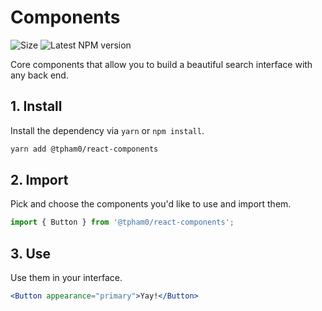 
<SEO
  title="Components"
  description="Core components that allow you to build a beautiful search interface with any back end."
/>

# Components

<div className="flex space-x-2">
  <img src="https://badgen.net/bundlephobia/minzip/@tpham0/react-components?cache=300" alt="Size" />
  <img src="https://badgen.net/npm/v/@tpham0/react-components?cache=300" alt="Latest NPM version" />
</div>

Core components that allow you to build a beautiful search interface with any back end.

## 1. Install

Install the dependency via `yarn` or `npm install`.

```txt
yarn add @tpham0/react-components
```

## 2. Import

Pick and choose the components you'd like to use and import them.

```js
import { Button } from '@tpham0/react-components';
```

## 3. Use

Use them in your interface.

```jsx
<Button appearance="primary">Yay!</Button>
```
